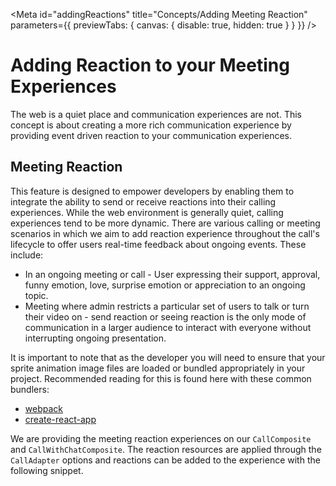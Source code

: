 
<Meta
  id="addingReactions"
  title="Concepts/Adding Meeting Reaction"
  parameters={{ previewTabs: { canvas: { disable: true, hidden: true } } }}
/>


# Adding Reaction to your Meeting Experiences

The web is a quiet place and communication experiences are not. This concept is about creating a more rich communication experience by providing event driven reaction to your communication experiences.

## Meeting Reaction

This feature is designed to empower developers by enabling them to integrate the ability to send or receive reactions into their calling experiences.
While the web environment is generally quiet, calling experiences tend to be more dynamic. There are various calling or meeting scenarios in which we aim to add reaction experience
throughout the call's lifecycle to offer users real-time feedback about ongoing events. These include:

<ul>
  <li>
    In an ongoing meeting or call - User expressing their support, approval, funny emotion, love, surprise emotion or
    appreciation to an ongoing topic.
  </li>
  <li>
    Meeting where admin restricts a particular set of users to talk or turn their video on - send reaction or seeing
    reaction is the only mode of communication in a larger audience to interact with everyone without interrupting
    ongoing presentation.
  </li>
</ul>

It is important to note that as the developer you will need to ensure that your sprite animation image files are loaded or bundled appropriately in your project.
Recommended reading for this is found here with these common bundlers:

<ul>
  <li>
    <a href="https://webpack.js.org/guides/asset-management/#loading-images">webpack</a>
  </li>
  <li>
    <a href="https://create-react-app.dev/docs/adding-images-fonts-and-files/">create-react-app</a>
  </li>
</ul>

We are providing the meeting reaction experiences on our `CallComposite` and `CallWithChatComposite`. The reaction resources are
applied through the `CallAdapter` options and reactions can be added to the experience with the following snippet.

<Source code={MeetingReactionSnippetText} />
